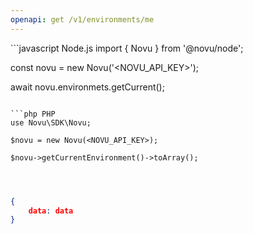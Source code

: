 ```yaml
---
openapi: get /v1/environments/me
---
```


<RequestExample>
```javascript Node.js
import { Novu } from '@novu/node';

const novu = new Novu('<NOVU_API_KEY>');

await novu.environmets.getCurrent();
```

```php PHP
use Novu\SDK\Novu;

$novu = new Novu(<NOVU_API_KEY>);

$novu->getCurrentEnvironment()->toArray();
```

```ruby Ruby

```

```python Python

```

```java Java

```

</RequestExample>

<ResponseExample>

```json Response
{
    data: data
}
```

</ResponseExample>
